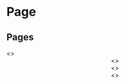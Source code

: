 





<Meta title="Pattern Library|Page Examples/2 Funding &amp; Industry" component={MainContent} />

# Page


## Pages

<Preview>
    <Story name="1 Landing Page">
        <>
            <Header navItems={navItems} quickLinks={quickLinksData} overlay={true} />
            <Hero
                withHeader
                image1920x1080="https://staging.core-cms.bfi.digital/sites/default/files/styles/responsive/public/1920/1080/1/2020-03/industry.jpg"
                image192x108="https://staging.core-cms.bfi.digital/sites/default/files/styles/responsive/public/192/108/1/2020-03/industry.jpg"
                headline="We support filmmakers and champion films that push boundaries."
            />
            <Wrapper>
                <MainContent role="main">
                    <>
                        <PromoBanner 
                            colorScheme={0}
                            headline="COVID-19"
                            description="Answering questions from the film industry"
                            callToActionTitle="Find out more"
                            callToActionUrl="#1"
                        />
                        <Headline 
                            level={2} 
                            text="Supporting filmmakers across the UK"
                        />
                        <LeadParagraph text="The BFI supports film culture across the UK. This includes investing Lottery funds in film development and production, and to increase audiences." />
                        <LeadParagraph text="We aim to maximise the achievements of British film at home and abroad – from international strategy and industry diversity to certification and tax relief." />
                        <PageLinks links={[
                            {
                                title: "Get Funding",
                                url: "/iframe.html?id=pattern-library-page-examples-2-funding-industry--2-service-list-page-example",
                                description: "The BFI uses National Lottery funds to develop and support original UK filmmakers and films, and to increase the audiences who can enjoy them.",
                                callToAction: "Read this page"
                            },
                            {
                                title: "BFI Diversity Standards",
                                url: "#",
                                description: "The BFI Diversity Standards encourage equality of opportunity and address under-representation in the screen industries.",
                                callToAction: "Read this page"
                            },
                            {
                                title: "BFI Network",
                                url: "https://network.bfi.org.uk/",
                                external: true,
                                description: "Discovering, developing and funding new filmmakers",
                                callToAction: "Read this page"
                            }
                        ]} />
                        <PromoBanner 
                            colorScheme={3}
                            headline="Applying for tax relief &amp; British certification"
                            description="Find out how to qualify your film, high-end television programme, animation programme, children’s television programme or video game as British"
                            callToActionTitle="Find out more"
                            callToActionUrl="#"
                        />
                        <PromoBanner 
                            colorScheme={0}
                            headline="See previously funded projects"
                            description="Search the funding awards for films, projects and organisations made by the BFI since April 2011."
                            callToActionTitle="See awards"
                            callToActionUrl="#"
                        />
                        <Divider />
                        <Headline 
                            level={2} 
                            text="Film industry statistics and reports"
                        />
                        <LeadParagraph text="We provide research data and market intelligence to anyone with an interest in the UK film industry and film culture." />
                        <CallToAction linkText="Find out more" linkURL="#" />
                    </>
                </MainContent>
            </Wrapper>
            <Footer
                menus={footerMenus}
                copyrightLinks={[
                    {
                        title: "Cookies & privacy",
                        url: "#"
                    },
                    {
                        title: "Terms & conditions",
                        url: "#"
                    },
                    {
                        title: "Accessibility",
                        url: "#"
                    },
                    {
                        title: "Help & FAQs",
                        url: "#"
                    }
                ]}
                copyrightText="©2020 British Film Institute. All rights reserved. Registered charity 287780"
            />
        </>
    </Story>
</Preview>

<Preview>
    <Story name="2 Service List Page Example">
        <>
            <Header navItems={navItems} quickLinks={quickLinksData}  />
            <Wrapper>      
                <MainContent role="main">
                    <HeroPage 
                        title="Get funding"
                        standfirst="The BFI uses National Lottery funds to develop and support original UK filmmakers and films, and to increase the audiences who can enjoy them."
                    />     
                    <LeadParagraph text="At BFI, we champion films that push boundaries. We’re passionate about discovering unfamiliar voices. We support filmmakers – from first features, to world-class shorts." />
                    <PageLinks links={[
                        {
                            title: "Progress my career and grow my business",
                            url: "#",
                            description: "If you're an emerging filmmaker, apply for funding to build skills and experience to stand out in the industry.",
                            callToAction: "Explore funding options"
                        },
                        {
                            title: "Create film, TV, or new formats of storytelling",
                            url: "#",
                            description: "If you're an adventurous storyteller, we can help you with funding to create your film, tv or emerging media like VR or AR.",
                            callToAction: "Explore funding options"
                        },
                        {
                            title: "Bring great films to a wider audience",
                            url: "/iframe.html?id=pattern-library-page-examples-2-funding-industry--3-sub-service-list-example",
                            description: "We want to help film exhibitors and distributors show bold films to diverse UK audiences.",
                            callToAction: "Explore funding options"
                        }
                    ]} />
                    <Divider />
                    <PageLinks withImages={true} links={[
                        {
                            title: "BFI Diversity Standards",
                            url: "#",
                            image480x270: "https://staging.core-cms.bfi.digital/sites/default/files/styles/responsive/public/480/270/1/2020-03/cityoftinylights_01-h_2016.jpg",
                            image48x27: "https://staging.core-cms.bfi.digital/sites/default/files/styles/responsive/public/48/27/1/2020-03/cityoftinylights_01-h_2016.jpg",
                            description: "The BFI Diversity Standards encourage equality of opportunity and address under-representation in the screen industries.",
                            callToAction: "Explore funding options"
                        },
                        {
                            title: "Our funding priorities",
                            url: "#",
                            image480x270: "https://staging.core-cms.bfi.digital/sites/default/files/styles/responsive/public/480/270/1/2020-04/www.curzoncinemas.png",
                            image48x27: "https://staging.core-cms.bfi.digital/sites/default/files/styles/responsive/public/48/27/1/2020-04/www.curzoncinemas.png",
                            description: "We have five core priorities that we use in our assessment of the applications to the Film Fund.",
                            callToAction: "Explore funding options"
                        },
                        {
                            title: "BFI NETWORK",
                            url: "https://network.bfi.org.uk/",
                            external: true,
                            image480x270: "https://staging.core-cms.bfi.digital/sites/default/files/styles/responsive/public/480/270/1/2020-04/bfi-network-2018-1000x750.jpg",
                            image48x27: "https://staging.core-cms.bfi.digital/sites/default/files/styles/responsive/public/48/27/1/2020-04/bfi-network-2018-1000x750.jpg",
                            description: "Discovering, developing and funding new filmmakers.",
                            callToAction: "Explore funding options"
                        }
                    ]} />
                </MainContent>
            </Wrapper>
            <Footer
                menus={footerMenus}
                copyrightLinks={[
                    {
                        title: "Cookies & privacy",
                        url: "#"
                    },
                    {
                        title: "Terms & conditions",
                        url: "#"
                    },
                    {
                        title: "Accessibility",
                        url: "#"
                    },
                    {
                        title: "Help & FAQs",
                        url: "#"
                    }
                ]}
                copyrightText="©2020 British Film Institute. All rights reserved. Registered charity 287780"
            />
        </>
    </Story>
</Preview>

<Preview>
    <Story name="3 Sub Service List Example">
        <>
            <Header navItems={navItems} quickLinks={quickLinksData}  />
            <Wrapper>      
                <MainContent role="main">
                    <HeroPage 
                        title="Bring great films to a wider audience"
                        standfirst="We want to help film exhibitors and distributors show bold films to diverse UK audiences."
                    />     
                    <PageLinks links={[
                        {
                            title: "Audience Fund",
                            url: "#",
                            description: "We aim to give everyone the opportunity to enjoy the most diverse range of great British and international filmmaking.",
                            callToAction: "Apply to this fund"
                        },
                        {
                            title: "Film Export Fund",
                            url: "#",
                            description: "Funding to drive export opportunities for British films selected by major international festivals.",
                            callToAction: "Apply to this fund"
                        },
                        {
                            title: "Film Audience Network",
                            url: "#",
                            description: "The BFI Film Audience Network is a unique collaboration of eight Film Hubs managed by leading film organisations across the UK.",
                            callToAction: "Apply to this fund"
                        }
                    ]} />
                </MainContent>
            </Wrapper>
            <Footer
                menus={footerMenus}
                copyrightLinks={[
                    {
                        title: "Cookies & privacy",
                        url: "#"
                    },
                    {
                        title: "Terms & conditions",
                        url: "#"
                    },
                    {
                        title: "Accessibility",
                        url: "#"
                    },
                    {
                        title: "Help & FAQs",
                        url: "#"
                    }
                ]}
                copyrightText="©2020 British Film Institute. All rights reserved. Registered charity 287780"
            />
        </>
    </Story>
</Preview>